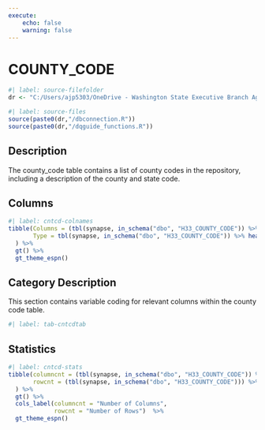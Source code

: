 ```yaml
---
execute:
    echo: false
    warning: false
---
```


# COUNTY_CODE {.unnumbered}

```r
#| label: source-filefolder
dr <- "C:/Users/ajp5303/OneDrive - Washington State Executive Branch Agencies/source_scripts"
```

```r
#| label: source-files
source(paste0(dr,"/dbconnection.R"))
source(paste0(dr,"/dqguide_functions.R"))
```

## Description

The county_code table contains a list of county codes in the repository, including a description of the county and state code.

## Columns

```r
#| label: cntcd-colnames
tibble(Columns = (tbl(synapse, in_schema("dbo", "H33_COUNTY_CODE")) %>% colnames()),
       Type = tbl(synapse, in_schema("dbo", "H33_COUNTY_CODE")) %>% head(1) %>% as_tibble() %>% sapply(class)
  ) %>%
  gt() %>%
  gt_theme_espn()
```

## Category Description

This section contains variable coding for relevant columns within the county code table.

```r
#| label: tab-cntcdtab

```

## Statistics

```r
#| label: cntcd-stats
tibble(columncnt = (tbl(synapse, in_schema("dbo", "H33_COUNTY_CODE")) %>% ncol()),
       rowcnt = (tbl(synapse, in_schema("dbo", "H33_COUNTY_CODE"))) %>% nrow2()
  ) %>%
  gt() %>%
  cols_label(columncnt = "Number of Columns",
             rowcnt = "Number of Rows")  %>%
  gt_theme_espn()
```
